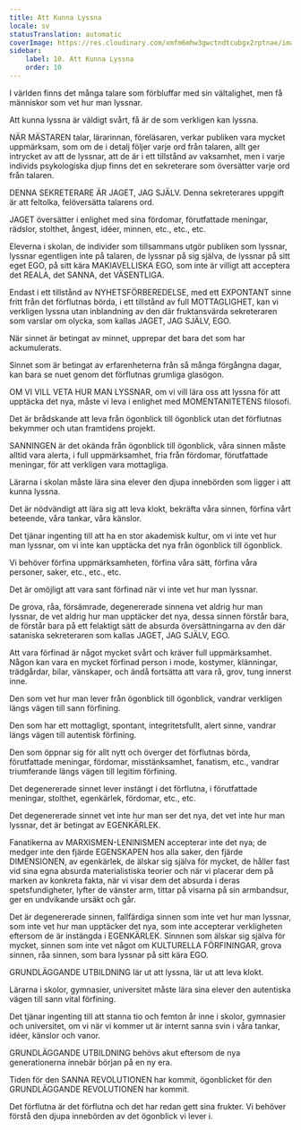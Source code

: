 ```yaml
---
title: Att Kunna Lyssna
locale: sv
statusTranslation: automatic
coverImage: https://res.cloudinary.com/xmfm6mhw3gwctndtcubgx2rptnae/image/upload/v1740337243/small_cover_educacion_fundamental_a051170f1c.webp
sidebar:
    label: 10. Att Kunna Lyssna
    order: 10
---
```

I världen finns det många talare som förbluffar med sin vältalighet, men få människor som vet hur man lyssnar.

Att kunna lyssna är väldigt svårt, få är de som verkligen kan lyssna.

NÄR MÄSTAREN talar, lärarinnan, föreläsaren, verkar publiken vara mycket uppmärksam, som om de i detalj följer varje ord från talaren, allt ger intrycket av att de lyssnar, att de är i ett tillstånd av vaksamhet, men i varje individs psykologiska djup finns det en sekreterare som översätter varje ord från talaren.

DENNA SEKRETERARE ÄR JAGET, JAG SJÄLV. Denna sekreterares uppgift är att feltolka, felöversätta talarens ord.

JAGET översätter i enlighet med sina fördomar, förutfattade meningar, rädslor, stolthet, ångest, idéer, minnen, etc., etc., etc.

Eleverna i skolan, de individer som tillsammans utgör publiken som lyssnar, lyssnar egentligen inte på talaren, de lyssnar på sig själva, de lyssnar på sitt eget EGO, på sitt kära MAKIAVELLISKA EGO, som inte är villigt att acceptera det REALA, det SANNA, det VÄSENTLIGA.

Endast i ett tillstånd av NYHETSFÖRBEREDELSE, med ett EXPONTANT sinne fritt från det förflutnas börda, i ett tillstånd av full MOTTAGLIGHET, kan vi verkligen lyssna utan inblandning av den där fruktansvärda sekreteraren som varslar om olycka, som kallas JAGET, JAG SJÄLV, EGO.

När sinnet är betingat av minnet, upprepar det bara det som har ackumulerats.

Sinnet som är betingat av erfarenheterna från så många förgångna dagar, kan bara se nuet genom det förflutnas grumliga glasögon.

OM VI VILL VETA HUR MAN LYSSNAR, om vi vill lära oss att lyssna för att upptäcka det nya, måste vi leva i enlighet med MOMENTANITETENS filosofi.

Det är brådskande att leva från ögonblick till ögonblick utan det förflutnas bekymmer och utan framtidens projekt.

SANNINGEN är det okända från ögonblick till ögonblick, våra sinnen måste alltid vara alerta, i full uppmärksamhet, fria från fördomar, förutfattade meningar, för att verkligen vara mottagliga.

Lärarna i skolan måste lära sina elever den djupa innebörden som ligger i att kunna lyssna.

Det är nödvändigt att lära sig att leva klokt, bekräfta våra sinnen, förfina vårt beteende, våra tankar, våra känslor.

Det tjänar ingenting till att ha en stor akademisk kultur, om vi inte vet hur man lyssnar, om vi inte kan upptäcka det nya från ögonblick till ögonblick.

Vi behöver förfina uppmärksamheten, förfina våra sätt, förfina våra personer, saker, etc., etc., etc.

Det är omöjligt att vara sant förfinad när vi inte vet hur man lyssnar.

De grova, råa, försämrade, degenererade sinnena vet aldrig hur man lyssnar, de vet aldrig hur man upptäcker det nya, dessa sinnen förstår bara, de förstår bara på ett felaktigt sätt de absurda översättningarna av den där sataniska sekreteraren som kallas JAGET, JAG SJÄLV, EGO.

Att vara förfinad är något mycket svårt och kräver full uppmärksamhet. Någon kan vara en mycket förfinad person i mode, kostymer, klänningar, trädgårdar, bilar, vänskaper, och ändå fortsätta att vara rå, grov, tung innerst inne.

Den som vet hur man lever från ögonblick till ögonblick, vandrar verkligen längs vägen till sann förfining.

Den som har ett mottagligt, spontant, integritetsfullt, alert sinne, vandrar längs vägen till autentisk förfining.

Den som öppnar sig för allt nytt och överger det förflutnas börda, förutfattade meningar, fördomar, misstänksamhet, fanatism, etc., vandrar triumferande längs vägen till legitim förfining.

Det degenererade sinnet lever instängt i det förflutna, i förutfattade meningar, stolthet, egenkärlek, fördomar, etc., etc.

Det degenererade sinnet vet inte hur man ser det nya, det vet inte hur man lyssnar, det är betingat av EGENKÄRLEK.

Fanatikerna av MARXISMEN-LENINISMEN accepterar inte det nya; de medger inte den fjärde EGENSKAPEN hos alla saker, den fjärde DIMENSIONEN, av egenkärlek, de älskar sig själva för mycket, de håller fast vid sina egna absurda materialistiska teorier och när vi placerar dem på marken av konkreta fakta, när vi visar dem det absurda i deras spetsfundigheter, lyfter de vänster arm, tittar på visarna på sin armbandsur, ger en undvikande ursäkt och går.

Det är degenererade sinnen, fallfärdiga sinnen som inte vet hur man lyssnar, som inte vet hur man upptäcker det nya, som inte accepterar verkligheten eftersom de är instängda i EGENKÄRLEK. Sinnnen som älskar sig själva för mycket, sinnen som inte vet något om KULTURELLA FÖRFININGAR, grova sinnen, råa sinnen, som bara lyssnar på sitt kära EGO.

GRUNDLÄGGANDE UTBILDNING lär ut att lyssna, lär ut att leva klokt.

Lärarna i skolor, gymnasier, universitet måste lära sina elever den autentiska vägen till sann vital förfining.

Det tjänar ingenting till att stanna tio och femton år inne i skolor, gymnasier och universitet, om vi när vi kommer ut är internt sanna svin i våra tankar, idéer, känslor och vanor.

GRUNDLÄGGANDE UTBILDNING behövs akut eftersom de nya generationerna innebär början på en ny era.

Tiden för den SANNA REVOLUTIONEN har kommit, ögonblicket för den GRUNDLÄGGANDE REVOLUTIONEN har kommit.

Det förflutna är det förflutna och det har redan gett sina frukter. Vi behöver förstå den djupa innebörden av det ögonblick vi lever i.


